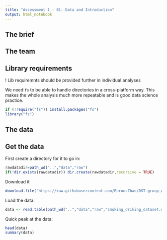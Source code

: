 ```yaml
---
title: "Assessment 1 - 01: Data and Introduction"
output: html_notebook
---
```


## The brief



## The team



## Library requirements

  ! Lib requiremnts should be provided further in individual analyses

We need `fs` to be able to handle directories in a cross-platform way. This makes the whole analysis much more repeatable and is good data science practice.

```r
if (!require("fs")) install.packages("fs")
library("fs")
```

## The data



## Get the data

First create a directory for it to go in:
```r
rawdatadir=path_wd("..","data","raw")
if(!dir.exists(rawdatadir)) dir.create(rawdatadir,recursive = TRUE)
```

Download it
```r
download.file("https://raw.githubusercontent.com/EurousZhao/DST-group_A1/main/Datasets/smoking_driking_dataset.csv?token=GHSAT0AAAAAACIDBPPJ6XPGFLVDPD3KQYGOZJXUXHA",path_wd("..","data","raw","smoking_driking_dataset.csv"))
```

Load the data:
```r
data <- read.table(path_wd("..","data","raw","smoking_driking_dataset.csv"),header=TRUE, sep = ",")
```

Quick peak at the data:
```r
head(data)
summary(data)
```
